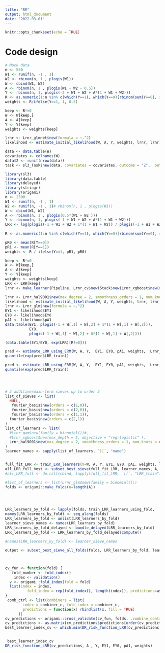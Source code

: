 ```yaml
---
title: "RR"
output: html_document
date: '2022-03-01'
---
```


```r
knitr::opts_chunk$set(echo = TRUE)
```


# Code design

```r
# Mock data
n <- 500
W1 <- runif(n, -1 , 1)
W2 <- rbinom(n, 1 , plogis(W1))
W <- cbind(W1, W2)
A <- rbinom(n, 1 , plogis(W1 + W2 - 0.5))
Y <- rbinom(n, 1, plogis(-2 + W1 + W2 + A*(1 + W1 + W2)))
R <- as.numeric(1:n %in% c(which(Y==1), which(Y==0)[rbinom(sum(Y==0), size = 1, prob = 0.5)==1]))
weights <- R/ifelse(Y==1, 1, 0.5)

keep <- R!=0
W <- W[keep,]
A <- A[keep]
Y <- Y[keep]
weights <- weights[keep]

lrnr <- Lrnr_glmnet$new(formula = ~.^2)
likelihood <- estimate_initial_likelihood(W, A, Y, weights, lrnr, lrnr)

data <- data.table(W)
covariates <- colnames(W)
data$Z <- runif(nrow(data))
task <- sl3_Task$new(data, covariates = covariates, outcome = "Z",  outcome_type = "binomial")


```

 


```r
library(sl3)
library(data.table)
library(delayed)
library(stringr)
library(origami)
n <- 2500
W1 <- runif(n, -1 , 1)
W2 <- runif(n, -1 , 1)# rbinom(n, 1 , plogis(W1))
W <- cbind(W1, W2)
A <- rbinom(n, 1 , plogis(0.5*(W1 + W2 )))
Y <- rbinom(n, 1, plogis(-1 + W1 + W2 + A*(1 + W1 + W2)))
LRR <- log(plogis(-1 + W1 + W2 + 1*(1 + W1 + W2)) / plogis(-1 + W1 + W2 + 0*(1 + W1 + W2)))
           
R <- as.numeric(1:n %in% c(which(Y==1), which(Y==0)[rbinom(sum(Y==0), size = 1, prob = 0.5)==1]))

pR0 <- mean(R[Y==0])
pR1 <- mean(R[Y==1])
weights <- R / ifelse(Y==1, pR1, pR0)

keep <- R!=0
W <- W[keep,]
A <- A[keep]
Y <- Y[keep]
weights <- weights[keep]
LRR <- LRR[keep]
lrnr <- make_learner(Pipeline, Lrnr_cv$new(Stack$new(Lrnr_xgboost$new(max_depth = 5), Lrnr_xgboost$new(max_depth = 4), Lrnr_xgboost$new(max_depth = 3))), Lrnr_cv_selector$new(loss_loglik_binomial))

lrnr <- Lrnr_hal9001$new(max_degree = 2, smoothness_orders = 1, num_knots = c(2,1))
likelihood <- estimate_initial_likelihood(W, A, Y, weights, lrnr, lrnr)
lrnr <- Lrnr_glm$new(formula = ~.^2)
EY1 <- likelihood$EY1
EY0 <- likelihood$EY0
pA1 <- likelihood$pA1
data.table(EY1, plogis(-1 + W[,1] + W[,2] + 1*(1 + W[,1] + W[,2])),
           EY0,  
           plogis(-1 + W[,1] + W[,2] + 0*(1 + W[,1] + W[,2])))

(data.table(EY1/EY0, exp(LRR)[R!=0]))

pred <- estimate_LRR_using_ERM(W, A, Y,  EY1, EY0, pA1, weights,  Lrnr_glm$new(family = binomial()), learning_method = c("plugin"))
quantile(exp(pred$LRR_train))

pred <- estimate_LRR_using_ERM(W, A, Y,  EY1, EY0, pA1, weights,  Lrnr_glm$new(family = binomial()), learning_method = c("IPW"))
quantile(exp(pred$LRR_train))


 
```

```r
# 3 additive/main-term sieves up to order 3
list_of_sieves <- list(
  NULL,
   fourier_basis$new(orders = c(1,0)),
   fourier_basis$new(orders = c(2,0)),
   fourier_basis$new(orders = c(1,1)),
  fourier_basis$new(orders = c(2,1))
)
list_of_learners <- list(
  #Lrnr_gam$new(family = binomial())#,
  #Lrnr_xgboost$new(max_depth = 5, objective = "reg:logistic" ),
  Lrnr_hal9001$new(max_degree = 2, smoothness_orders = 1, num_knots = c(8,5), lambda = c(0.0005, 0.01), fit_control = list(cv_select = FALSE) , family = binomial())
)
learner_names <- sapply(list_of_learners, `[[`, "name")


full_fit_LRR <- train_LRR_learners(V=W, A, Y, EY1, EY0, pA1, weights, list_of_learners, list_of_sieves, Vpred = W) 
all_LRR_full_best <- subset_best_sieve(full_fit_LRR, learner_names, A, Y, EY1, EY0, pA1, weights)
#all_LRR_full <- do.call(cbind, lapply(full_fit_LRR, `[[`, "LRR_train"))

#list_of_learners <- list(Lrnr_glm$new(family = binomial()))
folds <- origami::make_folds(n=length(A))

 
 

LRR_learners_by_fold <- lapply(folds, train_LRR_learners_using_fold,   W, A, Y, EY1, EY0, pA1, weights, list_of_learners, list_of_sieves )
names(LRR_learners_by_fold) <- seq_along(folds)
LRR_learners_by_fold <- unlist(LRR_learners_by_fold)
learner_sieve_names <- names(LRR_learners_by_fold)
LRR_learners_by_fold_delayed <- bundle_delayed(LRR_learners_by_fold)
LRR_learners_by_fold <- LRR_learners_by_fold_delayed$compute()
 
#names(LRR_learners_by_fold) <- learner_sieve_names
```



 


```r
 
output <- subset_best_sieve_all_folds(folds, LRR_learners_by_fold, learner_names, A, Y, EY1, EY0, pA1, weights) 


 
cv_fun <- function(fold) {
   fold_number <- fold_index()
    index <- validation()
  v <- origami::fold_index(fold = fold)
  list(index = index,
          fold_index = rep(fold_index(), length(index)), predictions=as.data.table(do.call(cbind, lapply(output[[v]] , `[[`, "LRR_pred"))))
}
 comb_ctrl <- list(combiners = list(
        index = combiner_c, fold_index = combiner_c,
        predictions = function(x) rbindlist(x, fill = TRUE)
      ))
cv_predictions <- origami::cross_validate(cv_fun, folds, .combine_control = comb_ctrl)
cv_predictions <- as.matrix(cv_predictions$predictions[order(cv_predictions$index),] )
best_learner_index_cv <- which.min(DR_risk_function_LRR(cv_predictions, A , Y, EY1, EY0, pA1, weights))
 
```

```r
 best_learner_index_cv
DR_risk_function_LRR(cv_predictions, A , Y, EY1, EY0, pA1, weights)
```



